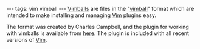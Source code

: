 ---
tags: vim vimball
---
[[Vimballs]] are files in the "[[vimball]]" format which are intended to make installing and managing [[Vim]] plugins easy.

The format was created by Charles Campbell, and the plugin for working with vimballs is available from [http://www.vim.org/scripts/script.php?script_id=1502 here]. The plugin is included with all recent versions of [[Vim]].
